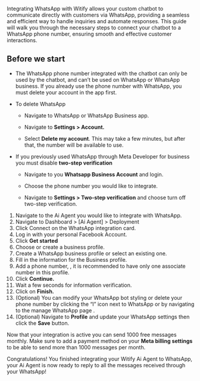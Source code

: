 Integrating WhatsApp with Witify allows your custom chatbot to communicate directly with customers via WhatsApp, providing a seamless and efficient way to handle inquiries and automate responses. 
This guide will walk you through the necessary steps to connect your chatbot to a WhatsApp phone number, ensuring smooth and effective customer interactions.

## Before we start

- The WhatsApp phone number integrated with the chatbot can only be used by the chatbot, and can’t be used on WhatsApp or WhatsApp business. If you already use the phone number with WhatsApp, you must delete your account in the app first.

- To delete WhatsApp

	- Navigate to WhatsApp or WhatsApp Business app.

	- Navigate to **Settings > Account.**

	- Select **Delete my account**. This may take a few minutes, but after that, the number will be available to use.

- If you previously used WhatsApp through Meta Developer for business you must disable **two-step verification**

	- Navigate to you **Whatsapp Business Account** and login.

	- Choose the phone number you would like to integrate.

	- Navigate to **Settings > Two-step verification** and choose turn off two-step verification.
	
	
1. Navigate to the Ai Agent you would like to integrate with WhatsApp.
2. Navigate to Dashboard > [Ai Agent] > Deployment
3. Click Connect on the WhatsApp integration card.
4. Log in with your personal Facebook Account.
5. Click **Get started**
6. Choose or create a business profile.
7. Create a WhatsApp business profile or select an existing one.
8. Fill in the information for the Business profile.
9. Add a phone number, , it is recommended to have only one associate number in this profile.
10. Click **Continue.**
11. Wait a few seconds for information verification.
12. Click on **Finish.**
13. (Optional) You can modify your WhatsApp bot styling or delete your phone number by clicking the “I” icon next to WhatsApp or by navigating to the manage WhatsApp page .
14. (Optional) Navigate to **Profile** and update your WhatsApp settings then click the **Save** button.


Now that your integration is active you can send 1000 free messages monthly. Make sure to add a payment method on your **Meta billing settings** to be able to send more than 1000 messages per month.

Congratulations! You finished integrating your Witify Ai Agent to WhatsApp, your Ai Agent is now ready to reply to all the messages received through your WhatsApp!